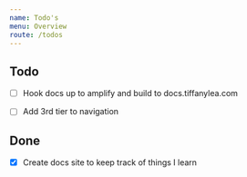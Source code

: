 ```yaml
---
name: Todo's
menu: Overview
route: /todos
---
```


## Todo
- [ ] Hook docs up to amplify and build to docs.tiffanylea.com
- [ ] Add 3rd tier to navigation


## Done
- [x] Create docs site to keep track of things I learn
